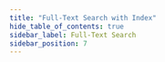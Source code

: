 ```yaml
---
title: "Full-Text Search with Index"
hide_table_of_contents: true
sidebar_label: Full-Text Search
sidebar_position: 7
---
```





<LanguageSwitcher supportedLanguages={supportedLanguages} />

<LanguageContent language="csharp">
   <SearchingCsharp />
</LanguageContent>

<LanguageContent language="java">
   <SearchingJava />
</LanguageContent>

<LanguageContent language="python">
   <SearchingPython />
</LanguageContent>

<LanguageContent language="php">
   <SearchingPhp />
</LanguageContent>

<LanguageContent language="nodejs">
   <SearchingNodejs />
</LanguageContent>


<!---
### Client API
- [Full-Text search](../../client-api/session/querying/text-search/full-text-search)

### Indexes
- [Analyzers](../../indexes/using-analyzers)
- [Boosting](../../indexes/boosting)


-->